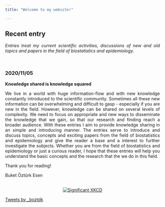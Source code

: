 ```yaml
---
title: "Welcome to my website!"

---
```



<div style="text-align:justify"> 


# Recent entry

*Entries treat my current scientific activities, discussions of new and old topics and papers in the field of biostatistics and epidemiology.*


<p>&nbsp;</p>


### 2020/11/05

**Knowledge shared is knowledge squared**

We live in a world with huge information-flow and with new knowledge constantly introduced to the scientific community. Sometimes all these new information can be overwhelming and difficult to gasp - especially if you are new in the field. However, knowledge can be shared on several levels of complexity. We need to focus on appropriate and new ways to disseminate the knowledge that we gain, so that our research and finding reach a broader audience. With these entries I aim to provide knowledge sharing in an simple and introducing manner. The entries serve to introduce and discuss topics, concepts and exciting papers from the field of biostatistics and epidemiology and give the reader a base and a interest to further investigate the subjects. Whether you are from the field of biostatistics and epidemiology or just a curious reader, I hope that these entries will help you understand the basic concepts and the research that the we do in this field.

Thank you for reading!

Buket &#214;zt&#252;rk Esen
</div>


<!-- ## Events -->



<p align="center">
  <a href="https://xkcd.com/882/" target="_blank">  
    <img src="cartoon.png" alt="Significant XKCD" style="max-width: 90%;">
  </a>
</p>


<aside>
  <a class="twitter-timeline" data-lang="en" data-height="100%" data-theme="light" href="https://twitter.com/boztdk?ref_src=twsrc%5Etfw">Tweets by _boztdk</a> <script async src="https://platform.twitter.com/widgets.js" charset="utf-8"></script>
</aside>











